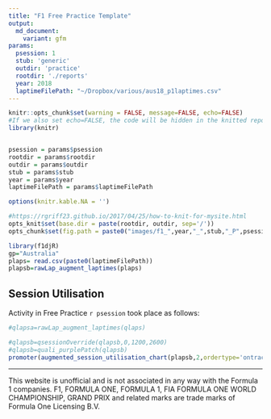 ```yaml
---
title: "F1 Free Practice Template"
output:
  md_document:
    variant: gfm
params:
  psession: 1
  stub: 'generic'
  outdir: 'practice'
  rootdir: './reports'
  year: 2018
  laptimeFilePath: "~/Dropbox/various/aus18_p1laptimes.csv"
---
```


```r
knitr::opts_chunk$set(warning = FALSE, message=FALSE, echo=FALSE)
#If we also set echo=FALSE, the code will be hidden in the knitted report
library(knitr)


psession = params$psession
rootdir = params$rootdir
outdir = params$outdir
stub = params$stub
year = params$year
laptimeFilePath = params$laptimeFilePath

options(knitr.kable.NA = '')

#https://rgriff23.github.io/2017/04/25/how-to-knit-for-mysite.html
opts_knit$set(base.dir = paste(rootdir, outdir, sep='/'))
opts_chunk$set(fig.path = paste0("images/f1_",year,"_",stub,"_P",psession,"-"))
```


```r
library(f1djR)
gp="Australia"
plaps= read.csv(paste0(laptimeFilePath))
plapsb=rawLap_augment_laptimes(plaps)
```

## Session Utilisation

Activity in Free Practice `r psession` took place as follows:


```r
#qlapsa=rawLap_augment_laptimes(qlaps)

#qlapsb=qsessionOverride(qlapsb,0,1200,2600)
#qlapsb=quali_purplePatch(qlapsb)
promoter(augmented_session_utilisation_chart(plapsb,2,ordertype='ontrack',session=paste("F1",gp,year,", Free Practice",psession)))
```






---

This website is unofficial and is not associated in any way with the Formula 1 companies. F1, FORMULA ONE, FORMULA 1, FIA FORMULA ONE WORLD CHAMPIONSHIP, GRAND PRIX and related marks are trade marks of Formula One Licensing B.V.
